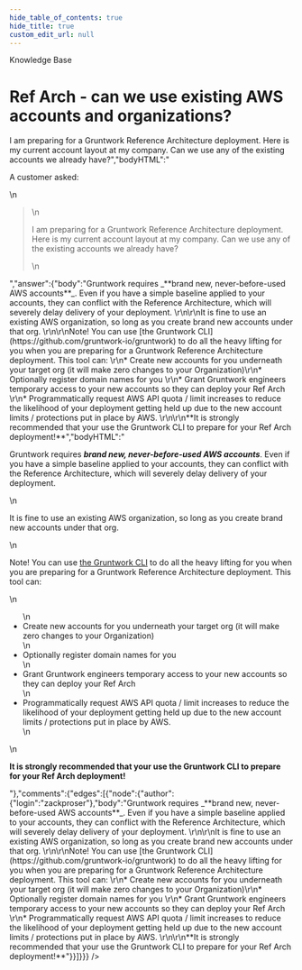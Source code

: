 ```yaml
---
hide_table_of_contents: true
hide_title: true
custom_edit_url: null
---
```



<CenterLayout>
<span class="title">Knowledge Base</span>
<h1>Ref Arch - can we use existing AWS accounts and organizations?</h1>
<GitHub json={{"id":"D_kwDOF8slf84AOzv4","number":207,"author":{"login":"zackproser"},"title":"Ref Arch - can we use existing AWS accounts and organizations?","body":"A customer asked: \r\n> I am preparing for a Gruntwork Reference Architecture deployment. Here is my current account layout at my company. Can we use any of the existing accounts we already have?","bodyHTML":"<p dir=\"auto\">A customer asked:</p>\n<blockquote>\n<p dir=\"auto\">I am preparing for a Gruntwork Reference Architecture deployment. Here is my current account layout at my company. Can we use any of the existing accounts we already have?</p>\n</blockquote>","answer":{"body":"Gruntwork requires _**brand new, never-before-used AWS accounts**_. Even if you have a simple baseline applied to your accounts, they can conflict with the Reference Architecture, which will severely delay delivery of your deployment. \r\n\r\nIt is fine to use an existing AWS organization, so long as you create brand new accounts under that org. \r\n\r\nNote! You can use [the Gruntwork CLI](https://github.com/gruntwork-io/gruntwork) to do all the heavy lifting for you when you are preparing for a Gruntwork Reference Architecture deployment. This tool can: \r\n* Create new accounts for you underneath your target org (it will make zero changes to your Organization)\r\n* Optionally register domain names for you \r\n* Grant Gruntwork engineers temporary access to your new accounts so they can deploy your Ref Arch \r\n* Programmatically request AWS API quota / limit increases to reduce the likelihood of your deployment getting held up due to the new account limits / protections put in place by AWS. \r\n\r\n**It is strongly recommended that your use the Gruntwork CLI to prepare for your Ref Arch deployment!**","bodyHTML":"<p dir=\"auto\">Gruntwork requires <em><strong>brand new, never-before-used AWS accounts</strong></em>. Even if you have a simple baseline applied to your accounts, they can conflict with the Reference Architecture, which will severely delay delivery of your deployment.</p>\n<p dir=\"auto\">It is fine to use an existing AWS organization, so long as you create brand new accounts under that org.</p>\n<p dir=\"auto\">Note! You can use <a href=\"https://github.com/gruntwork-io/gruntwork\">the Gruntwork CLI</a> to do all the heavy lifting for you when you are preparing for a Gruntwork Reference Architecture deployment. This tool can:</p>\n<ul dir=\"auto\">\n<li>Create new accounts for you underneath your target org (it will make zero changes to your Organization)</li>\n<li>Optionally register domain names for you</li>\n<li>Grant Gruntwork engineers temporary access to your new accounts so they can deploy your Ref Arch</li>\n<li>Programmatically request AWS API quota / limit increases to reduce the likelihood of your deployment getting held up due to the new account limits / protections put in place by AWS.</li>\n</ul>\n<p dir=\"auto\"><strong>It is strongly recommended that your use the Gruntwork CLI to prepare for your Ref Arch deployment!</strong></p>"},"comments":{"edges":[{"node":{"author":{"login":"zackproser"},"body":"Gruntwork requires _**brand new, never-before-used AWS accounts**_. Even if you have a simple baseline applied to your accounts, they can conflict with the Reference Architecture, which will severely delay delivery of your deployment. \r\n\r\nIt is fine to use an existing AWS organization, so long as you create brand new accounts under that org. \r\n\r\nNote! You can use [the Gruntwork CLI](https://github.com/gruntwork-io/gruntwork) to do all the heavy lifting for you when you are preparing for a Gruntwork Reference Architecture deployment. This tool can: \r\n* Create new accounts for you underneath your target org (it will make zero changes to your Organization)\r\n* Optionally register domain names for you \r\n* Grant Gruntwork engineers temporary access to your new accounts so they can deploy your Ref Arch \r\n* Programmatically request AWS API quota / limit increases to reduce the likelihood of your deployment getting held up due to the new account limits / protections put in place by AWS. \r\n\r\n**It is strongly recommended that your use the Gruntwork CLI to prepare for your Ref Arch deployment!**"}}]}}} />

</CenterLayout>
  

<!-- ##DOCS-SOURCER-START
{
  "sourcePlugin": "github-discussions",
  "hash": "a01f31eb5ded4d09a71bba346b5f2524"
}
##DOCS-SOURCER-END -->
